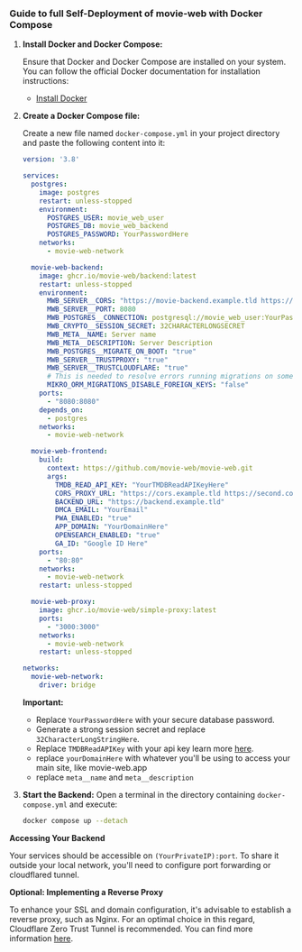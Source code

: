 ### Guide to full Self-Deployment of movie-web with Docker Compose

1. **Install Docker and Docker Compose:**
   
   Ensure that Docker and Docker Compose are installed on your system. You can follow the official Docker documentation for installation instructions:
   - [Install Docker](https://docs.docker.com/get-docker/)

2. **Create a Docker Compose file:**

   Create a new file named `docker-compose.yml` in your project directory and paste the following content into it:

   ```yaml
   version: '3.8'

   services:
     postgres:
       image: postgres
       restart: unless-stopped
       environment:
         POSTGRES_USER: movie_web_user
         POSTGRES_DB: movie_web_backend
         POSTGRES_PASSWORD: YourPasswordHere
       networks:
         - movie-web-network

     movie-web-backend:
       image: ghcr.io/movie-web/backend:latest
       restart: unless-stopped
       environment:
         MWB_SERVER__CORS: "https://movie-backend.example.tld https://movie.example.tld"
         MWB_SERVER__PORT: 8080
         MWB_POSTGRES__CONNECTION: postgresql://movie_web_user:YourPasswordHere@postgres:5432/movie_web_backend
         MWB_CRYPTO__SESSION_SECRET: 32CHARACTERLONGSECRET
         MWB_META__NAME: Server name
         MWB_META__DESCRIPTION: Server Description
         MWB_POSTGRES__MIGRATE_ON_BOOT: "true"
         MWB_SERVER__TRUSTPROXY: "true"
         MWB_SERVER__TRUSTCLOUDFLARE: "true"
         # This is needed to resolve errors running migrations on some platforms - does not affect the application 
         MIKRO_ORM_MIGRATIONS_DISABLE_FOREIGN_KEYS: "false"
       ports:
         - "8080:8080"
       depends_on:
         - postgres
       networks:
         - movie-web-network

     movie-web-frontend:
       build:
         context: https://github.com/movie-web/movie-web.git
         args:
           TMDB_READ_API_KEY: "YourTMDBReadAPIKeyHere"
           CORS_PROXY_URL: "https://cors.example.tld https://second.cors.example.tld"
           BACKEND_URL: "https://backend.example.tld"
           DMCA_EMAIL: "YourEmail"
           PWA_ENABLED: "true"
           APP_DOMAIN: "YourDomainHere"
           OPENSEARCH_ENABLED: "true"
           GA_ID: "Google ID Here"
       ports:
         - "80:80"
       networks:
         - movie-web-network
       restart: unless-stopped

     movie-web-proxy:
       image: ghcr.io/movie-web/simple-proxy:latest
       ports:
         - "3000:3000"
       networks:
         - movie-web-network
       restart: unless-stopped

   networks:
     movie-web-network:
       driver: bridge
    ```
    **Important:** 
    * Replace `YourPasswordHere` with your secure database password.
    * Generate a strong session secret and replace `32CharacterLongStringHere`.
    * Replace `TMDBReadAPIKey` with your api key learn more [here](../client/tmdb.mdx).
    * replace `yourDomainHere` with whatever you'll be using to access your main site, like movie-web.app
    * replace `meta__name` and `meta__description`
2.  **Start the Backend:**  Open a terminal in the directory containing `docker-compose.yml` and execute:

    ```bash
    docker compose up --detach 
    ```
**Accessing Your Backend**

Your services should be accessible on `(YourPrivateIP):port`. To share it outside your local network, you'll need to configure port forwarding or cloudflared tunnel. 

**Optional: Implementing a Reverse Proxy**

To enhance your SSL and domain configuration, it's advisable to establish a reverse proxy, such as Nginx. For an optimal choice in this regard, Cloudflare Zero Trust Tunnel is recommended. You can find more information [here](https://developers.cloudflare.com/cloudflare-one/connections/connect-networks/get-started/create-remote-tunnel/).
